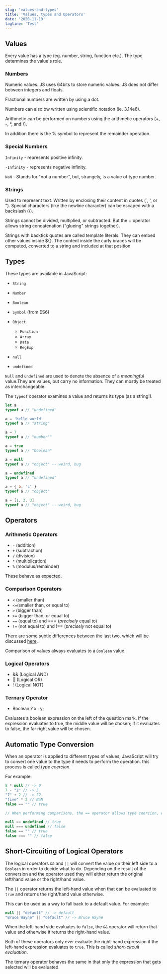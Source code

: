 ```yaml
---
slug: 'values-and-types'
title: 'Values, types and Operators'
date: '2020-11-19'
tagline: 'Test'
---
```


<BlogImage
  url="https://images.unsplash.com/reserve/uZYSV4nuQeyq64azfVIn_15130980706_64134efc6e_o.jpg?ixid=MnwxMjA3fDB8MHxwaG90by1wYWdlfHx8fGVufDB8fHx8&ixlib=rb-1.2.1&auto=format&fit=crop&w=1000&q=80"
  alt="scattered letters"
/>

## Values

Every value has a type (eg. number, string, function etc.). The type determines the value's role.

### Numbers

Numeric values. JS uses 64bits to store numeric values. JS does not differ between integers and floats.

Fractional numbers are written by using a dot.

Numbers can also bw written using scientific notation (ie. 3.14e6).

Arithmetic can be performed on numbers using the arithmetic operators (+, -, \*, and /).

In addition there is the % symbol to represent the remainder operation.

### Special Numbers

`Infinity` - represents positive infinity.

`-Infinity` - represents negative infinity.

`NaN` - Stands for "not a number", but, strangely, is a value of type number.

### Strings

Used to represent text. Written by enclosing their content in quotes (`, ', or "). Special characters (like the newline character) can be escaped with a backslash (\\).

Strings cannot be divided, multiplied, or subtracted. But the + operator allows string concatenation ("glueing" strings together).

Strings with backtick quotes are called template literals. They can embed other values inside \${}. The content inside the curly braces will be computed, converted to a string and included at that position.

## Types

These types are available in JavaScript:

- `String`
- `Number`
- `Boolean`
- `Symbol` (from ES6)
- `Object`

  - `Function`
  - `Array`
  - `Date`
  - `RegExp`

- `null`
- `undefined`

`Null` and `undefined` are used to denote the absence of a _meaningful_ value.They are values, but carry no information. They can mostly be treated as interchangeable.

The `typeof` operator examines a value and returns its type (as a string!).

```javascript
let a
typeof a // "undefined"

a = 'hello world'
typeof a // "string"

a = 7
typeof a // "number""

a = true
typeof a // "boolean"

a = null
typeof a // "object" -- weird, bug

a = undefined
typeof a // "undefined"

a = { b: 'c' }
typeof a // "object"

a = [1, 2, 3]
typeof a // "object" -- weird, bug
```

## Operators

### Arithmetic Operators

- `-` (addition)
- `+` (subtraction)
- `/` (division)
- `*` (multiplication)
- `%` (modulus/remainder)

These behave as expected.

### Comparison Operators

- `<` (smaller than)
- `<=`(smaller than, or equal to)
- `>` (bigger than)
- `>=` (bigger than, or equal to)
- `==` (equal to) and === (_precisely_ equal to)
- `!=` (not equal to) and !== (_precisely_ not equal to)

There are some subtle differences between the last two, which will be discussed [here](<!-- TODO: Add link -->).

Comparison of values always evaluates to a `Boolean` value.

### Logical Operators

- && (Logical AND)
- || (Logical OR)
- ! (Logical NOT)

### Ternary Operator

- Boolean ? x : y;

Evaluates a boolean expression on the left of the question mark. If the expression evaluates to true, the middle value will be chosen; if it evaluates to false, the far right value will be chosen.

## Automatic Type Conversion

When an operator is applied to different types of values, JavaScript will try to convert one value to the type it needs to perform the operation. this process is called _type coercion_.

For example:

```Javascript
8 * null // -> 0
7 - "2" // -> 5
"7" + 2 // -> 72
"five" * 2 // NaN
false == "" // true

// When performing comparisons, the == operator allows type coercion, while the === operator does not.

null == undefined // true
null === undefined // false
false == "" // true
false === "" // false
```

## Short-Circuiting of Logical Operators

The logical operators `&&` and `||` will convert the value on their left side to a `Boolean` in order to decide what to do. Depending on the result of the conversion and the operator used they will either return the original left/hand value or the right/hand value.

The `||` operator returns the left-hand value when that can be evaluated to `true` and returns the right/hand value otherwise.

This can be used as a way to fall back to a default value. For example:

```Javascript
null || "default" // -> default
"Bruce Wayne" || "default" // -> Bruce Wayne
```

When the left-hand side evaluates to `false`, the `&&` operator will return that value and otherwise it returns the right-hand value.

Both of these operators only ever evaluate the right-hand expression if the left-hand expression evaluates to `true`. This is called _short-circuit evaluation_.

The ternary operator behaves the same in that only the expression that gets selected will be evaluated.
